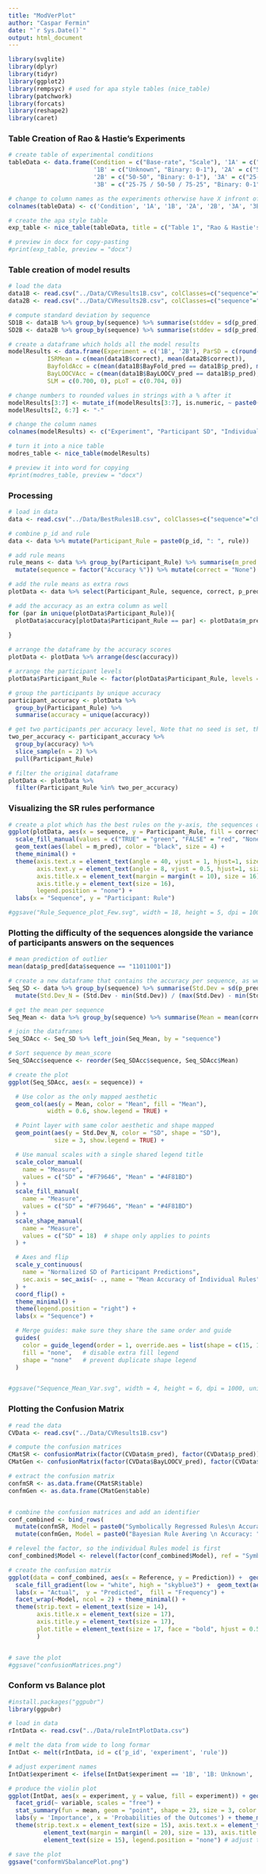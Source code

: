 ```yaml
---
title: "ModVerPlot"
author: "Caspar Fermin"
date: "`r Sys.Date()`"
output: html_document
---
```


```r
library(svglite)
library(dplyr)
library(tidyr)
library(ggplot2)
library(rempsyc) # used for apa style tables (nice_table)
library(patchwork)
library(forcats)
library(reshape2)
library(caret)
```

### Table Creation of Rao & Hastie's Experiments
```r
# create table of experimental conditions
tableData <- data.frame(Condition = c("Base-rate", "Scale"), '1A' = c("Unknown", "Continuous: 0-100"), 
                        '1B' = c("Unknown", "Binary: 0-1"), '2A' = c("50-50", "Continuous: 0-100"),
                        '2B' = c("50-50", "Binary: 0-1"), '3A' = c("25-75 / 50-50 / 75-25", "Continuous: 0-100"),
                        '3B' = c("25-75 / 50-50 / 75-25", "Binary: 0-1"))

# change to column names as the experiments otherwise have X infront of them
colnames(tableData) <- c('Condition', '1A', '1B', '2A', '2B', '3A', '3B')

# create the apa style table
exp_table <- nice_table(tableData, title = c("Table 1", "Rao & Hastie's Experimental Conditions"), note = "The base-rate refers to the probability of either outcome (1 or 0) occuring.")

# preview in docx for copy-pasting
#print(exp_table, preview = "docx")
```

### Table creation of model results
```r
# load the data
data1B <- read.csv("../Data/CVResults1B.csv", colClasses=c("sequence"="character", "correct"="logical"))
data2B <- read.csv("../Data/CVResults2B.csv", colClasses=c("sequence"="character", "correct"="logical"))

# compute standard deviation by sequence
SD1B <- data1B %>% group_by(sequence) %>% summarise(stddev = sd(p_pred))
SD2B <- data2B %>% group_by(sequence) %>% summarise(stddev = sd(p_pred))

# create a dataframe which holds all the model results
modelResults <- data.frame(Experiment = c('1B', '2B'), ParSD = c(round(mean(SD1B$stddev), 2), round(mean(SD2B$stddev), 2)), 
           ISRMean = c(mean(data1B$correct), mean(data2B$correct)), 
           BayfoldAcc = c(mean(data1B$BayFold_pred == data1B$p_pred), mean(data2B$BayFold_pred == data2B$p_pred)),
           BayLOOCVAcc = c(mean(data1B$BayLOOCV_pred == data1B$p_pred), mean(data2B$BayLOOCV_pred == data2B$p_pred)),
           SLM = c(0.700, 0), pLoT = c(0.704, 0))

# change numbers to rounded values in strings with a % after it
modelResults[3:7] <- mutate_if(modelResults[3:7], is.numeric, ~ paste0(round(. * 100, 1), '%'))
modelResults[2, 6:7] <- "-"

# change the column names
colnames(modelResults) <- c("Experiment", "Participant SD", "Individual Rule Accuracy", "Bayesian K-Fold Accuracy", "Bayesian LOOCV Accuracy", "SLM Accuracy", "pLoT Accuracy")

# turn it into a nice table
modres_table <- nice_table(modelResults)

# preview it into word for copying
#print(modres_table, preview = "docx")
```

### Processing
```r
# load in data
data <- read.csv("../Data/BestRules1B.csv", colClasses=c("sequence"="character", "correct"="logical"))

# combine p_id and rule
data <- data %>% mutate(Participant_Rule = paste0(p_id, ": ", rule))

# add rule means
rule_means <- data %>% group_by(Participant_Rule) %>% summarise(m_pred = as.integer(mean(correct)*100)) %>% 
  mutate(sequence = factor("Accuracy %")) %>% mutate(correct = "None") %>% mutate(p_pred = 2)  

# add the rule means as extra rows
plotData <- data %>% select(Participant_Rule, sequence, correct, p_pred, m_pred) %>% rbind(rule_means)

# add the accuracy as an extra column as well
for (par in unique(plotData$Participant_Rule)){
  plotData$accuracy[plotData$Participant_Rule == par] <- plotData$m_pred[plotData$Participant_Rule == par & 
                                                                           plotData$sequence == "Accuracy %"] 
}

# arrange the dataframe by the accuracy scores
plotData <- plotData %>% arrange(desc(accuracy))

# arrange the participant levels
plotData$Participant_Rule <- factor(plotData$Participant_Rule, levels = unique(plotData$Participant_Rule))

# group the participants by unique accuracy
participant_accuracy <- plotData %>%
  group_by(Participant_Rule) %>%
  summarise(accuracy = unique(accuracy))

# get two participants per accuracy level, Note that no seed is set, thus the original plot is not reproducible with this code
two_per_accuracy <- participant_accuracy %>%
  group_by(accuracy) %>%
  slice_sample(n = 2) %>%
  pull(Participant_Rule)

# filter the original dataframe
plotData <- plotData %>%
  filter(Participant_Rule %in% two_per_accuracy)
```

### Visualizing the SR rules performance
```r
# create a plot which has the best rules on the y-axis, the sequences on the x-axis, and with the square green if the model prediction was correct, and red if it was incorrect. Also include the prediction of the model as text within each square, and the total accuracy of the rule on the right (optional).
ggplot(plotData, aes(x = sequence, y = Participant_Rule, fill = correct)) +  geom_tile() +
  scale_fill_manual(values = c("TRUE" = "green", "FALSE" = "red", "None" = "orange")) +
  geom_text(aes(label = m_pred), color = "black", size = 4) + 
  theme_minimal() +
  theme(axis.text.x = element_text(angle = 40, vjust = 1, hjust=1, size = 14), 
        axis.text.y = element_text(angle = 8, vjust = 0.5, hjust=1, size = 14),
        axis.title.x = element_text(margin = margin(t = 10), size = 16),
        axis.title.y = element_text(size = 16),
        legend.position = "none") +
  labs(x = "Sequence", y = "Participant: Rule")

#ggsave("Rule_Sequence_plot_Few.svg", width = 18, height = 5, dpi = 1000, units = "in")

```

### Plotting the difficulty of the sequences alongside the variance of participants answers on the sequences
```r
# mean prediction of outlier
mean(data$p_pred[data$sequence == "11011001"])

# create a new dataframe that contains the accuracy per sequence, as well as the variance per sequence
Seq_SD <- data %>% group_by(sequence) %>% summarise(Std.Dev = sd(p_pred)) %>% 
  mutate(Std.Dev_N = (Std.Dev - min(Std.Dev)) / (max(Std.Dev) - min(Std.Dev)))

# get the mean per sequence
Seq_Mean <- data %>% group_by(sequence) %>% summarise(Mean = mean(correct))

# join the dataframes
Seq_SDAcc <- Seq_SD %>% left_join(Seq_Mean, by = "sequence")

# Sort sequence by mean_score
Seq_SDAcc$sequence <- reorder(Seq_SDAcc$sequence, Seq_SDAcc$Mean)

# create the plot
ggplot(Seq_SDAcc, aes(x = sequence)) +

  # Use color as the only mapped aesthetic
  geom_col(aes(y = Mean, color = "Mean", fill = "Mean"), 
           width = 0.6, show.legend = TRUE) +

  # Point layer with same color aesthetic and shape mapped
  geom_point(aes(y = Std.Dev_N, color = "SD", shape = "SD"), 
             size = 3, show.legend = TRUE) +

  # Use manual scales with a single shared legend title
  scale_color_manual(
    name = "Measure",
    values = c("SD" = "#F79646", "Mean" = "#4F81BD")
  ) +
  scale_fill_manual(
    name = "Measure",
    values = c("SD" = "#F79646", "Mean" = "#4F81BD")
  ) +
  scale_shape_manual(
    name = "Measure",
    values = c("SD" = 18)  # shape only applies to points
  ) +

  # Axes and flip
  scale_y_continuous(
    name = "Normalized SD of Participant Predictions",
    sec.axis = sec_axis(~ ., name = "Mean Accuracy of Individual Rules")
  ) +
  coord_flip() +
  theme_minimal() +
  theme(legend.position = "right") +
  labs(x = "Sequence") +

  # Merge guides: make sure they share the same order and guide
  guides(
    color = guide_legend(order = 1, override.aes = list(shape = c(15, 18))),
    fill = "none",   # disable extra fill legend
    shape = "none"   # prevent duplicate shape legend
  )


#ggsave("Sequence_Mean_Var.svg", width = 4, height = 6, dpi = 1000, units = "in")

```

### Plotting the Confusion Matrix
```r
# read the data
CVData <- read.csv("../Data/CVResults1B.csv")

# compute the confusion matrices
CMatSR <- confusionMatrix(factor(CVData$m_pred), factor(CVData$p_pred))
CMatGen <- confusionMatrix(factor(CVData$BayLOOCV_pred), factor(CVData$p_pred))

# extract the confusion matrix
confmSR <- as.data.frame(CMatSR$table)
confmGen <- as.data.frame(CMatGen$table)


# combine the confusion matrices and add an identifier
conf_combined <- bind_rows(
  mutate(confmSR, Model = paste0("Symbolically Regressed Rules\n Accuracy: ", round(CMatSR$overall["Accuracy"] * 100, 1), "%")),
  mutate(confmGen, Model = paste0("Bayesian Rule Avering \n Accuracy: ", round(CMatGen$overall["Accuracy"] * 100, 1), "%")))

# relevel the factor, so the individual Rules model is first
conf_combined$Model <- relevel(factor(conf_combined$Model), ref = "Symbolically Regressed Rules\n Accuracy: 84.8%")

# create the confusion matrix
ggplot(data = conf_combined, aes(x = Reference, y = Prediction)) +  geom_tile(aes(fill = Freq), color = "white") + 
  scale_fill_gradient(low = "white", high = "skyblue3") +  geom_text(aes(label = Freq), vjust = 1, size = 4) + 
  labs(x = "Actual",  y = "Predicted",  fill = "Frequency") +  
  facet_wrap(~Model, ncol = 2) + theme_minimal() + 
  theme(strip.text = element_text(size = 14),
        axis.title.x = element_text(size = 17),  
        axis.title.y = element_text(size = 17),  
        plot.title = element_text(size = 17, face = "bold", hjust = 0.5)
        )


# save the plot
#ggsave("confusionMatrices.png")
```

### Conform vs Balance plot
```r
#install.packages("ggpubr")
library(ggpubr)

# load in data
rIntData <- read.csv("../Data/ruleIntPlotData.csv")

# melt the data from wide to long formar
IntDat <- melt(rIntData, id = c('p_id', 'experiment', 'rule'))

# adjust experiment names
IntDat$experiment <- ifelse(IntDat$experiment == '1B', '1B: Unknown', '2B: 50-50')

# produce the violin plot
ggplot(IntDat, aes(x = experiment, y = value, fill = experiment)) + geom_violin(scale="width") +
  facet_grid(~ variable, scales = "free") +
  stat_summary(fun = mean, geom = "point", shape = 23, size = 3, color = "black", fill = "white") + # Add the means as diamond
  labs(y = 'Importance', x = 'Probabilities of the Outcomes') + theme_minimal() + # change label text and set theme
  theme(strip.text.x = element_text(size = 15), axis.text.x = element_text(vjust = 4, size = 15), axis.text.y =
          element_text(margin = margin(l = 20), size = 13), axis.title.x = element_text(size = 15), axis.title.y =
          element_text(size = 15), legend.position = "none") # adjust the the position and size of all text.

# save the plot
ggsave("conformVSbalancePlot.png")
```